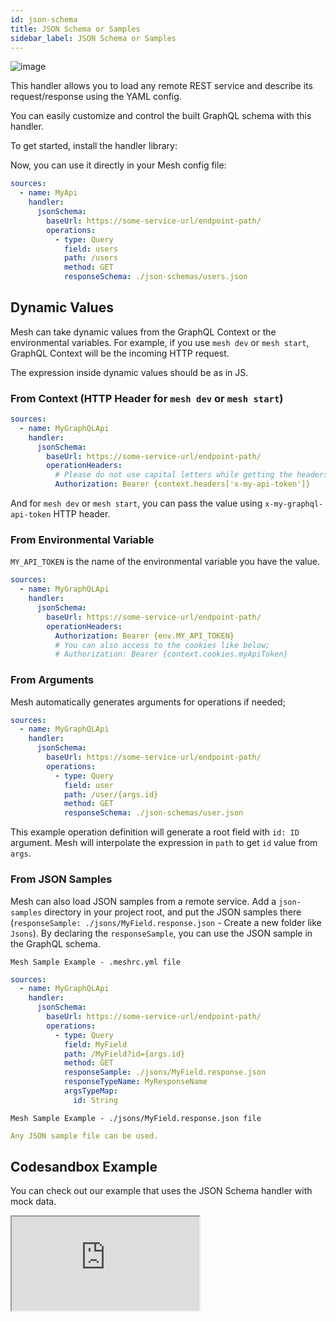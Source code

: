 ```yaml
---
id: json-schema
title: JSON Schema or Samples
sidebar_label: JSON Schema or Samples
---
```

![image](https://user-images.githubusercontent.com/20847995/79218994-11434880-7e5a-11ea-8594-08185526080f.png)

This handler allows you to load any remote REST service and describe its request/response using the YAML config.

You can easily customize and control the built GraphQL schema with this handler.

To get started, install the handler library:

<PackageInstall packages="@graphql-mesh/json-schema" />

Now, you can use it directly in your Mesh config file:

```yaml
sources:
  - name: MyApi
    handler:
      jsonSchema:
        baseUrl: https://some-service-url/endpoint-path/
        operations:
          - type: Query
            field: users
            path: /users
            method: GET
            responseSchema: ./json-schemas/users.json
```
## Dynamic Values

Mesh can take dynamic values from the GraphQL Context or the environmental variables. For example, if you use `mesh dev` or `mesh start`, GraphQL Context will be the incoming HTTP request.

The expression inside dynamic values should be as in JS.

### From Context (HTTP Header for `mesh dev` or `mesh start`)

```yaml
sources:
  - name: MyGraphQLApi
    handler:
      jsonSchema:
        baseUrl: https://some-service-url/endpoint-path/
        operationHeaders:
          # Please do not use capital letters while getting the headers
          Authorization: Bearer {context.headers['x-my-api-token']}
```

And for `mesh dev` or `mesh start`, you can pass the value using `x-my-graphql-api-token` HTTP header.

### From Environmental Variable

`MY_API_TOKEN` is the name of the environmental variable you have the value.

```yaml
sources:
  - name: MyGraphQLApi
    handler:
      jsonSchema:
        baseUrl: https://some-service-url/endpoint-path/
        operationHeaders:
          Authorization: Bearer {env.MY_API_TOKEN}
          # You can also access to the cookies like below;
          # Authorization: Bearer {context.cookies.myApiToken}
```

### From Arguments

Mesh automatically generates arguments for operations if needed;

```yaml
sources:
  - name: MyGraphQLApi
    handler:
      jsonSchema:
        baseUrl: https://some-service-url/endpoint-path/
        operations:
          - type: Query
            field: user
            path: /user/{args.id}
            method: GET
            responseSchema: ./json-schemas/user.json
```

This example operation definition will generate a root field with `id: ID` argument. Mesh will interpolate the expression in `path` to get `id` value from `args`.

### From JSON Samples

Mesh can also load JSON samples from a remote service.
Add a `json-samples` directory in your project root, and put the JSON samples there (`responseSample: ./jsons/MyField.response.json` - Create a new folder like `Jsons`).
By declaring the `responseSample`, you can use the JSON sample in the GraphQL schema.

 `Mesh Sample Example - .meshrc.yml file`
```yaml
sources:
  - name: MyGraphQLApi
    handler:
      jsonSchema:
        baseUrl: https://some-service-url/endpoint-path/
        operations:
          - type: Query
            field: MyField
            path: /MyField?id={args.id}
            method: GET
            responseSample: ./jsons/MyField.response.json
            responseTypeName: MyResponseName
            argsTypeMap:
              id: String
```
 `Mesh Sample Example - ./jsons/MyField.response.json file`
```yaml
Any JSON sample file can be used.
```

## Codesandbox Example

You can check out our example that uses the JSON Schema handler with mock data.

<iframe
     src="https://codesandbox.io/embed/github/Urigo/graphql-mesh/tree/master/examples/json-schema-example?fontsize=14&hidenavigation=1&theme=dark&module=%2F.meshrc.yml"
     style={{width:"100%", height:"500px", border:"0", borderRadius: "4px", overflow:"hidden"}}
     title="json-schema-example"
     allow="geolocation; microphone; camera; midi; vr; accelerometer; gyroscope; payment; ambient-light-sensor; encrypted-media; usb"
     sandbox="allow-modals allow-forms allow-popups allow-scripts allow-same-origin" />

## Config API Reference

{@import ../generated-markdown/JsonSchemaHandler.generated.md}
